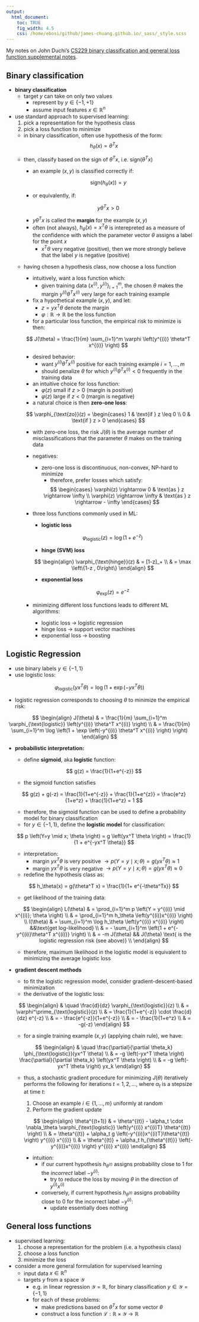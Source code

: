 ```yaml
---
output:
  html_document:
    toc: TRUE
    fig_width: 4.5
    css: /home/ebosi/github/james-chuang.github.io/_sass/_style.scss
---
```


My notes on John Duchi's [CS229 binary classification and general loss function supplemental notes](http://cs229.stanford.edu/materials.html).

## **Binary classification**

  - **binary classification**
    - target $y$ can take on only two values
        - represent by $y \in \{-1, +1\}$
        - assume input features $x \in \mathbb{R}^n$
  - use standard approach to supervised learning:
    1. pick a representation for the hypothesis class
    2. pick a loss function to minimize
    - in binary classification, often use hypothesis of the form:
    
    $$
    h_\theta(x) = \theta^T x
    $$
    - then, classify based on the sign of $\theta^T x$, i.e. $\text{sign}(\theta^Tx)$
        - an example $(x,y)$ is classified correctly if:
        
        $$
        \text{sign}(h_\theta(x)) = y
        $$
        - or equivalently, if:
        
        $$
        y \theta^T x > 0
        $$
        
        - $y \theta^T x$ is called the **margin** for the example $(x,y)$
        - often (not always), $h_\theta(x) = x^T \theta$ is interepreted as a measure of the confidence with which the parameter vector $\theta$ assigns a label for the point $x$
            - $x^T \theta$ very negative (positive), then we more strongly believe that the label $y$ is negative (positive)
    - having chosen a hypothesis class, now choose a loss function
        - intuitively, want a loss function which:
            - given training data $\left\{x^{(i)}, y^{(i)} \right\}_{i=1}^m$, the chosen $\theta$ makes the margin $y^{(i)} \theta^T x^{(i)}$ very large for each training example
        - fix a hypothetical example $(x,y)$, and let:
            - $z = y x^T \theta$ denote the margin
            - $\varphi : \mathbb{R} \rightarrow \mathbb{R}$ be the loss function
        - for a particular loss function, the empirical risk to minimize is then:
        
        $$
        J(\theta) = \frac{1}{m} \sum_{i=1}^m \varphi \left(y^{(i)} \theta^T x^{(i)} \right)
        $$
        
        - desired behavior:
            - want $y^{(i)} \theta^T x^{(i)}$ positive for each training example $i = 1, \dots, m$
            - should penalize $\theta$ for which $y^{(i)} \theta^T x^{(i)} < 0$ frequently in the training data
        - an intuitive choice for loss function:
            - $\varphi(z)$ small if $z> 0$ (margin is positive)
            - $\varphi(z)$ large if $z< 0$ (margin is negative)
        - a natural choice is then **zero-one loss**:
        
        $$
        \varphi_{\text{zo}}(z) =  \begin{cases}
                                  1 & \text{if } z \leq 0 \\
                                  0 & \text{if } z > 0
                                  \end{cases}
        $$
        
        - with zero-one loss, the risk $J(\theta)$ is the average number of misclassifications that the parameter $\theta$ makes on the training data
        - negatives:
            - zero-one loss is discontinuous, non-convex, NP-hard to minimize
                - therefore, prefer losses which satisfy:
                
                $$
                \begin{cases}
                \varphi(z) \rightarrow 0 & \text{as } z \rightarrow \infty \\
                \varphi(z) \rightarrow \infty & \text{as } z \rightarrow - \infty
                \end{cases}
                $$
        - three loss functions commonly used in ML:
            - **logistic loss**
            
            $$
            \varphi_{\text{logistic}}(z) = \log \left(1+ e^{-z} \right)
            $$
            
            - **hinge (SVM) loss**
            
            $$
            \begin{align}
            \varphi_{\text{hinge}}(z) & = [1-z]_+ \\
                                      & = \max \left\{1-z , 0\right\}
            \end{align}
            $$
            
            - **exponential loss**
            
            $$
            \varphi_{\text{exp}}(z) = e^{-z}
            $$
            
        - minimizing different loss functions leads to different ML algorithms:
            - logistic loss $\rightarrow$ logistic regression
            - hinge loss $\rightarrow$ support vector machines
            - exponential loss $\rightarrow$ boosting
            
## **Logistic Regression**

  - use binary labels $y \in \{-1, 1 \}$
  - use logistic loss:
  
  $$
  \varphi_{\text{logistic}}(yx^T \theta) = \log \left(1 + \exp \left(-yx^T \theta \right) \right)
  $$
  
  - logistic regression corresponds to choosing $\theta$ to minimize the empirical risk:
  
  $$
  \begin{align}
  J(\theta) & = \frac{1}{m} \sum_{i=1}^m \varphi_{\text{logistic}} \left(y^{(i)} \theta^T x^{(i)} \right) \\
            & = \frac{1}{m} \sum_{i=1}^m \log \left(1 + \exp \left(-y^{(i)} \theta^T x^{(i)} \right) \right)
  \end{align}
  $$
  
  - **probabilistic interpretation:**
      - define **sigmoid**, aka **logistic** function:
      
      $$
      g(z) = \frac{1}{1+e^{-z}}
      $$
      
      - the sigmoid function satisfies
      
      $$
      g(z) + g(-z) = \frac{1}{1+e^{-z}} + \frac{1}{1+e^{z}} = \frac{e^z}{1+e^z} + \frac{1}{1+e^z} = 1
      $$
      
      - therefore, the sigmoid function can be used to define a probability model for binary classification
      - for $y \in \left\{-1, 1 \right\}$, define the **logistic model** for classification:
      
      $$
      p \left(Y=y \mid x; \theta \right) = g \left(yx^T \theta \right) = \frac{1}{1 + e^{-yx^T \theta}}
      $$
      
      - interpretation:
          - margin $yx^T \theta$ is very positive $\rightarrow p(Y=y \mid x; \theta) = g(yx^T \theta) \approx 1$
          - margin $yx^T \theta$ is very negative $\rightarrow p(Y=y \mid x; \theta) = g(yx^T \theta) \approx 0$
      - redefine the hypothesis class as:
      
      $$
      h_\theta(x) = g(\theta^T x) = \frac{1}{1+ e^{-\theta^Tx}}
      $$
      
      - get likelihood of the training data:
      
      $$
      \begin{align}
      L(\theta) & = \prod_{i=1}^m p \left(Y = y^{(i)} \mid x^{(i)}; \theta \right) \\
                & = \prod_{i=1}^m h_\theta \left(y^{(i)}x^{(i)} \right) \\
      l(\theta) & = \sum_{i=1}^m \log h_\theta \left(y^{(i)} x^{(i)} \right) &&\text{get log-likelihood} \\
                & = - \sum_{i=1}^m \left(1 + e^{-y^{(i)}\theta^T x^{(i)}} \right) \\
                & = -m J(\theta) && J(\theta) \text{ is the logistic regression risk (see above)} \\
      \end{align}
      $$
      
      - therefore, maximum likelihood in the logistic model is equivalent to minimizing the average logistic loss
  - **gradient descent methods**
      - to fit the logistic regression model, consider gradient-descent-based minimization
      - the derivative of the logistic loss:
      
      $$
      \begin{align}
      & \quad \frac{d}{dz} \varphi_{\text{logistic}}(z) \\
      & = \varphi^\prime_{\text{logistic}}(z) \\
      & = \frac{1}{1+e^{-z}} \cdot \frac{d}{dz} e^{-z} \\
      & = - \frac{e^{-z}}{1+e^{-z}} \\
      & = - \frac{1}{1+e^z} \\
      & = -g(-z)
      \end{align}
      $$
      
      - for a single training example $(x,y)$ (applying chain rule), we have:
      
      $$
      \begin{align}
      & \quad \frac{\partial}{\partial \theta_k} \phi_{\text{logistic}}(yx^T \theta) \\
      & = -g \left(-yx^T \theta \right) \frac{\partial}{\partial \theta_k} \left(yx^T \theta \right) \\
      & = -g \left(-yx^T \theta \right) yx_k
      \end{align}
      $$
      
      - thus, a stochastic gradient procedure for minimizing $J(\theta)$ iteratively performs the following for iterations $t = 1, 2, \dots$, where $\alpha_t$ is a stepsize at time $t$:
          1. Choose an example $i \in \left\{1, \dots, m \right\}$ uniformly at random
          2. Perform the gradient update
          
          $$
          \begin{align}
          \theta^{(t+1)} & = \theta^{(t)} - \alpha_t \cdot \nabla_\theta \varphi_{\text{logistic}} \left(y^{(i)} x^{(i)T} \theta^{(t)} \right) \\
          & = \theta^{(t)} + \alpha_t g \left(-y^{(i)}x^{(i)T}\theta^{(t)} \right) y^{(i)} x^{(i)} \\
          & = \theta^{(t)} + \alpha_t h_{\theta^{(t)}} \left(-y^{(i)}x^{(i)} \right) y^{(i)} x^{(i)}
          \end{align}
          $$
          
          - intuition:
              - if our current hypothesis $h_{\theta^{(t)}}$ assigns probability close to 1 for the *incorrect* label $-y^{(i)}$:
                  - try to reduce the loss by moving $\theta$ in the direction of $y^{(i)}x^{(i)}$
              - conversely, if current hypothesis $h_{\theta^{(t)}}$ assigns probability close to 0 for the incorrect label $-y^{(i)}$:
                  - update essentially does nothing
                  
## **General loss functions**

  - supervised learning:
      1. choose a representation for the problem (i.e. a hypothesis class)
      2. choose a loss function
      3. minimize the loss
  - consider a more general formulation for supervised learning
      - input data $x \in \mathbb{R}^n$
      - targets $y$ from a space $\mathcal{Y}$
          - e.g. in linear regression $\mathcal{Y} = \mathbb{R}$, for binary classification $y \in \mathcal{Y} = \{ -1, 1\}$
          - for each of these problems:
              - make predictions based on $\theta^Tx$ for some vector $\theta$
              - construct a loss function $\mathcal{L}: \mathbb{R} \times \mathcal{Y} \rightarrow \mathbb{R}$
  
  
  
  
  
  
  
  
  
  
  
  
  
  
  
  
  
  
  
  